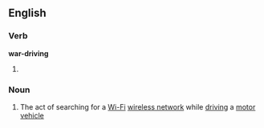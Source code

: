 ==English==

===Verb===
'''war-driving'''
#{{present participle of|war-drive}}

===Noun===
{{en-noun|-}}

# The act of searching for a [[Wi-Fi]] [[wireless network]] while [[driving]] a [[motor vehicle]]